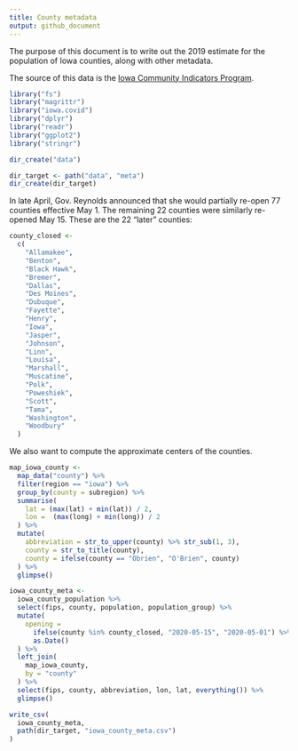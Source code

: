 ```yaml
---
title: County metadata
output: github_document
---
```


The purpose of this document is to write out the 2019 estimate for the population of Iowa counties, along with other metadata. 

The source of this data is the [Iowa Community Indicators Program](https://www.icip.iastate.edu/tables/population/counties-estimates).

```r
library("fs")
library("magrittr")
library("iowa.covid")
library("dplyr")
library("readr")
library("ggplot2")
library("stringr")
```

```r
dir_create("data")

dir_target <- path("data", "meta")
dir_create(dir_target)
```

In late April, Gov. Reynolds announced that she would partially re-open 77 counties effective May 1. The remaining 22 counties were similarly re-opened May 15. These are the 22 "later" counties:

```r
county_closed <- 
  c(
    "Allamakee", 
    "Benton", 
    "Black Hawk", 
    "Bremer", 
    "Dallas", 
    "Des Moines", 
    "Dubuque", 
    "Fayette", 
    "Henry", 
    "Iowa", 
    "Jasper", 
    "Johnson", 
    "Linn", 
    "Louisa", 
    "Marshall", 
    "Muscatine", 
    "Polk", 
    "Poweshiek", 
    "Scott", 
    "Tama", 
    "Washington", 
    "Woodbury"
  )
```

We also want to compute the approximate centers of the counties.

```r
map_iowa_county <-
  map_data("county") %>%
  filter(region == "iowa") %>%
  group_by(county = subregion) %>%
  summarise(
    lat = (max(lat) + min(lat)) / 2,
    lon =  (max(long) + min(long)) / 2
  ) %>%
  mutate(
    abbreviation = str_to_upper(county) %>% str_sub(1, 3),
    county = str_to_title(county),
    county = ifelse(county == "Obrien", "O'Brien", county)
  ) %>%
  glimpse()
```

```r
iowa_county_meta <-
  iowa_county_population %>%
  select(fips, county, population, population_group) %>%
  mutate(
    opening = 
      ifelse(county %in% county_closed, "2020-05-15", "2020-05-01") %>%
      as.Date()
  ) %>%
  left_join(
    map_iowa_county, 
    by = "county"
  ) %>%
  select(fips, county, abbreviation, lon, lat, everything()) %>%
  glimpse()
```


```r
write_csv(
  iowa_county_meta, 
  path(dir_target, "iowa_county_meta.csv")
)
```
